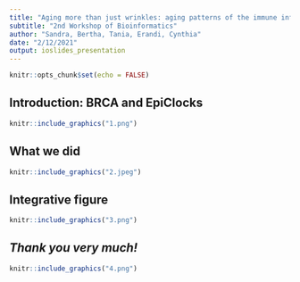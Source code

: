 ```yaml
---
title: "Aging more than just wrinkles: aging patterns of the immune infiltrating cells and tumoral cells."
subtitle: "2nd Workshop of Bioinformatics"
author: "Sandra, Bertha, Tania, Erandi, Cynthia"
date: "2/12/2021"
output: ioslides_presentation
---
```


```r
knitr::opts_chunk$set(echo = FALSE)
```

## Introduction: BRCA and EpiClocks
```r
knitr::include_graphics("1.png")
```


## What we did
```r
knitr::include_graphics("2.jpeg")
```

## Integrative figure
```r
knitr::include_graphics("3.png")
```

## *Thank you very much!* 
```r
knitr::include_graphics("4.png")
```


